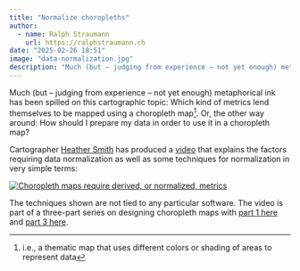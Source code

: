 ```yaml
---
title: "Normalize choropleths"
author:
  - name: Ralph Straumann
    url: https://ralphstraumann.ch
date: "2025-02-26 18:51"
image: "data-normalization.jpg"
description: "Much (but – judging from experience – not yet enough) metaphorical ink has been spilled on this cartographic topic: Which kind of metrics lend themselves to be mapped using ..."
---
```


Much (but – judging from experience – not yet enough) metaphorical ink has 
been spilled on this cartographic topic: Which kind of metrics lend themselves 
to be mapped using a choropleth map^[i.e., a thematic map that uses different 
colors or shading of areas to represent data]. Or, the other way around: How 
should I prepare my data in order to use it in a choropleth map?

Cartographer [Heather Smith](https://www.linkedin.com/in/heather-smith-95676689) 
has produced a [video](https://www.linkedin.com/feed/update/urn%3Ali%3Aactivity%3A7294819040991092736) 
that explains the factors requiring data normalization as well as some 
techniques for normalization in very simple terms: 

[![Choropleth maps require derived, or normalized, metrics](data-normalization.jpg "Choropleth maps require derived, or normalized, metrics")](https://www.linkedin.com/feed/update/urn%3Ali%3Aactivity%3A7294819040991092736)

The techniques shown are not tied to any particular software. The video is part 
of a three-part series on designing choropleth maps with 
[part 1 here](https://www.linkedin.com/feed/update/urn:li:activity:7293715794285182977) 
and [part 3 here](https://www.linkedin.com/feed/update/urn:li:activity:7295415002151165953).